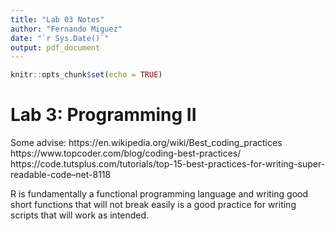 ```yaml
---
title: "Lab 03 Notes"
author: "Fernando Miguez"
date: "`r Sys.Date()`"
output: pdf_document
---
```


```r
knitr::opts_chunk$set(echo = TRUE)
```

# Lab 3: Programming II

\section{Good programming practices}

Some advise:
https://en.wikipedia.org/wiki/Best_coding_practices
https://www.topcoder.com/blog/coding-best-practices/
https://code.tutsplus.com/tutorials/top-15-best-practices-for-writing-super-readable-code--net-8118

\begin{itemize}
\item Clarity
\item Documentation (Comments)
\item Generality
\item Efficiency
\end{itemize}

\section{Writing functions}

R is fundamentally a functional programming language and writing good short functions that will not break easily is a good practice for writing scripts that will work as intended.

